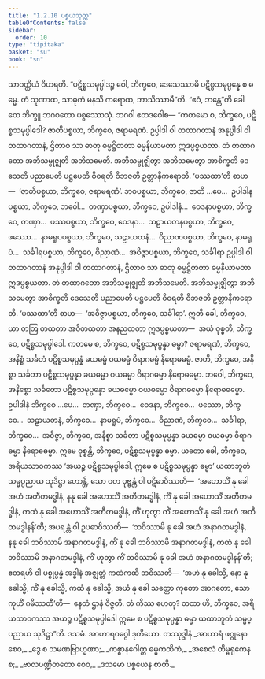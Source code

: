 ```yaml
---
title: "1.2.10 ပစ္စယသုတ္တ"
tableOfContents: false
sidebar:
  order: 10
type: "tipitaka"
basket: "su"
book: "sn"
---
```



<DynamicBreadcrumb />

<Division number="20" book="sn" e="ch" v="18" p="282">

<Paragraph number="119" book="sn">
သာဝတ္ထိယံ ဝိဟရတိ. “ပဋိစ္စသမုပ္ပါဒဉ္စ ဝေါ, ဘိက္ခဝေ, ဒေသေဿာမိ ပဋိစ္စသမုပ္ပန္နေ စ ဓမ္မေ. တံ သုဏာထ, သာဓုကံ မနသိ ကရောထ, ဘာသိဿာမီ”တိ. “ဧဝံ, ဘန္တေ”တိ ခေါ တေ ဘိက္ခူ ဘဂဝတော ပစ္စဿောသုံ. ဘဂဝါ ဧတဒဝေါစ—
</Paragraph>

<Paragraph number="120" book="sn">
“ကတမော စ, ဘိက္ခဝေ, ပဋိစ္စသမုပ္ပါဒေါ? ဇာတိပစ္စယာ, ဘိက္ခဝေ, ဇရာမရဏံ. ဥပ္ပါဒါ ဝါ တထာဂတာနံ အနုပ္ပါဒါ ဝါ တထာဂတာနံ, ဌိတာဝ သာ ဓာတု ဓမ္မဋ္ဌိတတာ ဓမ္မနိယာမတာ ဣဒပ္ပစ္စယတာ. တံ တထာဂတော အဘိသမ္ဗုဇ္ဈတိ အဘိသမေတိ. အဘိသမ္ဗုဇ္ဈိတွာ အဘိသမေတွာ အာစိက္ခတိ ဒေသေတိ ပညာပေတိ ပဋ္ဌပေတိ ဝိဝရတိ ဝိဘဇတိ ဥတ္တာနီကရောတိ. ‘ပဿထာ’တိ စာဟ—  ‘ဇာတိပစ္စယာ, ဘိက္ခဝေ, ဇရာမရဏံ’.
</Paragraph>

<Paragraph number="121" book="sn">
ဘဝပစ္စယာ, ဘိက္ခဝေ, ဇာတိ …ပေ…  ဥပါဒါနပစ္စယာ, ဘိက္ခဝေ, ဘဝေါ…  တဏှာပစ္စယာ, ဘိက္ခဝေ, ဥပါဒါနံ…  ဝေဒနာပစ္စယာ, ဘိက္ခဝေ, တဏှာ…  ဖဿပစ္စယာ, ဘိက္ခဝေ, ဝေဒနာ…  သဠာယတနပစ္စယာ, ဘိက္ခဝေ, ဖဿော…  နာမရူပပစ္စယာ, ဘိက္ခဝေ, သဠာယတနံ…  ဝိညာဏပစ္စယာ, ဘိက္ခဝေ, နာမရူပံ…  သင်္ခါရပစ္စယာ, ဘိက္ခဝေ, ဝိညာဏံ…  အဝိဇ္ဇာပစ္စယာ, ဘိက္ခဝေ, သင်္ခါရာ ဥပ္ပါဒါ ဝါ တထာဂတာနံ အနုပ္ပါဒါ ဝါ တထာဂတာနံ, ဌိတာဝ သာ ဓာတု ဓမ္မဋ္ဌိတတာ ဓမ္မနိယာမတာ ဣဒပ္ပစ္စယတာ. တံ တထာဂတော အဘိသမ္ဗုဇ္ဈတိ အဘိသမေတိ. အဘိသမ္ဗုဇ္ဈိတွာ အဘိသမေတွာ အာစိက္ခတိ ဒေသေတိ ပညာပေတိ ပဋ္ဌပေတိ ဝိဝရတိ ဝိဘဇတိ ဥတ္တာနီကရောတိ. ‘ပဿထာ’တိ စာဟ—  ‘အဝိဇ္ဇာပစ္စယာ, ဘိက္ခဝေ, သင်္ခါရာ’. ဣတိ ခေါ, ဘိက္ခဝေ, ယာ တတြ တထတာ အဝိတထတာ အနညထတာ ဣဒပ္ပစ္စယတာ—  အယံ ဝုစ္စတိ, ဘိက္ခဝေ, ပဋိစ္စသမုပ္ပါဒေါ.
</Paragraph>

<Paragraph number="122" book="sn">
ကတမေ စ, ဘိက္ခဝေ, ပဋိစ္စသမုပ္ပန္နာ ဓမ္မာ? ဇရာမရဏံ, ဘိက္ခဝေ, အနိစ္စံ သင်္ခတံ ပဋိစ္စသမုပ္ပန္နံ ခယဓမ္မံ ဝယဓမ္မံ ဝိရာဂဓမ္မံ နိရောဓဓမ္မံ. ဇာတိ, ဘိက္ခဝေ, အနိစ္စာ သင်္ခတာ ပဋိစ္စသမုပ္ပန္နာ ခယဓမ္မာ ဝယဓမ္မာ ဝိရာဂဓမ္မာ နိရောဓဓမ္မာ. ဘဝေါ, ဘိက္ခဝေ, အနိစ္စော သင်္ခတော ပဋိစ္စသမုပ္ပန္နော ခယဓမ္မော ဝယဓမ္မော ဝိရာဂဓမ္မော နိရောဓဓမ္မော. ဥပါဒါနံ ဘိက္ခဝေ …ပေ…  တဏှာ, ဘိက္ခဝေ…  ဝေဒနာ, ဘိက္ခဝေ…  ဖဿော, ဘိက္ခဝေ…  သဠာယတနံ, ဘိက္ခဝေ…  နာမရူပံ, ဘိက္ခဝေ…  ဝိညာဏံ, ဘိက္ခဝေ…  သင်္ခါရာ, ဘိက္ခဝေ…  အဝိဇ္ဇာ, ဘိက္ခဝေ, အနိစ္စာ သင်္ခတာ ပဋိစ္စသမုပ္ပန္နာ ခယဓမ္မာ ဝယဓမ္မာ ဝိရာဂဓမ္မာ နိရောဓဓမ္မာ. ဣမေ ဝုစ္စန္တိ, ဘိက္ခဝေ, ပဋိစ္စသမုပ္ပန္နာ ဓမ္မာ.
</Paragraph>

<Paragraph number="123" book="sn">
ယတော ခေါ, ဘိက္ခဝေ, အရိယသာဝကဿ ‘အယဉ္စ ပဋိစ္စသမုပ္ပါဒေါ, ဣမေ စ ပဋိစ္စသမုပ္ပန္နာ ဓမ္မာ’ ယထာဘူတံ သမ္မပ္ပညာယ သုဒိဋ္ဌာ ဟောန္တိ, သော ဝတ ပုဗ္ဗန္တံ ဝါ ပဋိဓာဝိဿတိ—  ‘အဟောသိံ နု ခေါ အဟံ အတီတမဒ္ဓါနံ, နနု ခေါ အဟောသိံ အတီတမဒ္ဓါနံ, ကိံ နု ခေါ အဟောသိံ အတီတမဒ္ဓါနံ, ကထံ နု ခေါ အဟောသိံ အတီတမဒ္ဓါနံ, ကိံ ဟုတွာ ကိံ အဟောသိံ နု ခေါ အဟံ အတီတမဒ္ဓါနန်’တိ; အပရန္တံ ဝါ ဥပဓာဝိဿတိ—  ‘ဘဝိဿာမိ နု ခေါ အဟံ အနာဂတမဒ္ဓါနံ, နနု ခေါ ဘဝိဿာမိ အနာဂတမဒ္ဓါနံ, ကိံ နု ခေါ ဘဝိဿာမိ အနာဂတမဒ္ဓါနံ, ကထံ နု ခေါ ဘဝိဿာမိ အနာဂတမဒ္ဓါနံ, ကိံ ဟုတွာ ကိံ ဘဝိဿာမိ နု ခေါ အဟံ အနာဂတမဒ္ဓါနန်’တိ; ဧတရဟိ ဝါ ပစ္စုပ္ပန္နံ အဒ္ဓါနံ အဇ္ဈတ္တံ ကထံကထီ ဘဝိဿတိ—  ‘အဟံ နု ခေါသ္မိ, နော နု ခေါသ္မိ, ကိံ နု ခေါသ္မိ, ကထံ နု ခေါသ္မိ, အယံ နု ခေါ သတ္တော ကုတော အာဂတော, သော ကုဟိံ ဂမိဿတီ’တိ—  နေတံ ဌာနံ ဝိဇ္ဇတိ. တံ ကိဿ ဟေတု? တထာ ဟိ, ဘိက္ခဝေ, အရိယသာဝကဿ အယဉ္စ ပဋိစ္စသမုပ္ပါဒေါ ဣမေ စ ပဋိစ္စသမုပ္ပန္နာ ဓမ္မာ ယထာဘူတံ သမ္မပ္ပညာယ သုဒိဋ္ဌာ”တိ.

</Paragraph>
</Division>

<Paragraph number="124" type="center" book="sn">
ဒသမံ.



</Paragraph>

<Paragraph number="125" type="center" book="sn">
အာဟာရဝဂ္ဂေါ ဒုတိယော.



</Paragraph>

<Paragraph number="126" type="center" book="sn">
တဿုဒ္ဒါနံ


</Paragraph>

<Paragraph number="127" type="verses" book="sn">
_အာဟာရံ ဖဂ္ဂုနော စေဝ,_  
_ဒွေ စ သမဏဗြာဟ္မဏာ;_  
_ကစ္စာနဂေါတ္တ ဓမ္မကထိကံ,_  
_အစေလံ တိမ္ဗရုကေန စ;_  
_ဗာလပဏ္ဍိတတော စေဝ,_  
_ဒသမော ပစ္စယေန စာတိ._
</Paragraph>